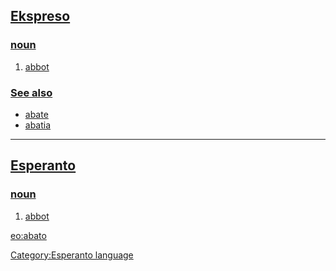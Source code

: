 == [[Ekspreso]] ==
=== [[noun]] ===
# [[abbot]]

=== [[See also]] ===
*[[abate]]
*[[abatia]]

----

== [[Esperanto]] ==
=== [[noun]] ===
# [[abbot]]

{{Universala Vortaro}}
[[eo:abato]]

[[Category:Esperanto language]]